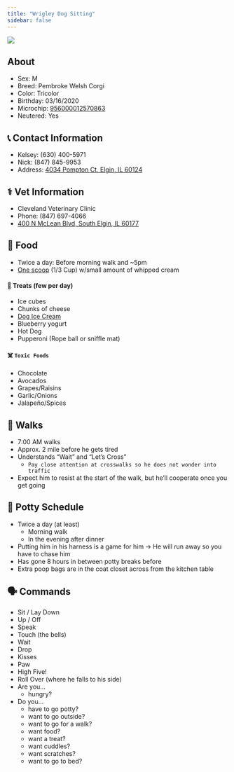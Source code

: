```yaml
---
title: "Wrigley Dog Sitting"
sidebar: false
---
```

![](images/wrigley.jpg)

## About

-   Sex: M
-   Breed: Pembroke Welsh Corgi
-   Color: Tricolor
-   Birthday: 03/16/2020
-   Microchip: [956000012570863](https://www.akcreunite.org/cares-pub/customer/priv/customerHome.car)
-   Neutered: Yes

## 📞 Contact Information

-   Kelsey: (630) 400-5971
-   Nick: (847) 845-9953
-   Address: [4034 Pompton Ct, Elgin, IL 60124](https://maps.app.goo.gl/5VYxGpGpBmkbqJg28 "https://maps.app.goo.gl/5VYxGpGpBmkbqJg28")

## ⚕️ Vet Information

-   Cleveland Veterinary Clinic
-   Phone: (847) 697-4066
-   [400 N McLean Blvd, South Elgin, IL 60177](https://maps.app.goo.gl/DG5Bo5rwDdZ9KmDR9 "https://maps.app.goo.gl/DG5Bo5rwDdZ9KmDR9")

## 🍗 Food

-   Twice a day: Before morning walk and \~5pm
-   [One scoop](https://image.chewy.com/is/image/catalog/91981_MAIN._AC_SL600_V1657661113_.jpg) (1/3 Cup) w/small amount of whipped cream

#### 🍎 Treats (few per day)

-   Ice cubes
-   Chunks of cheese
-   [Dog Ice Cream](https://i5.walmartimages.com/seo/Dogsters-Nutly-Cheese-Flavor-Ice-Cream-Style-Treats-for-Dogs-14-oz-4-Cups-Frozen_9c188380-ac86-4002-a6c5-28e6c3eced35.8d8638f012254f5a9da6ad3a07584ddd.png?odnHeight=768&odnWidth=768&odnBg=FFFFFF)
-   Blueberry yogurt
-   Hot Dog
-   Pupperoni (Rope ball or sniffle mat)

#### ☠️ `Toxic Foods`

-   Chocolate
-   Avocados
-   Grapes/Raisins
-   Garlic/Onions
-   Jalapeño/Spices

## 🦮 Walks

-   7:00 AM walks
-   Approx. 2 mile before he gets tired
-   Understands “Wait” and “Let’s Cross”
    -   `Pay close attention at crosswalks so he does not wonder into traffic`
-   Expect him to resist at the start of the walk, but he’ll cooperate once you get going

## 🧻 Potty Schedule

-   Twice a day (at least)
    -   Morning walk
    -   In the evening after dinner
-   Putting him in his harness is a game for him → He will run away so you have to chase him
-   Has gone 8 hours in between potty breaks before
-   Extra poop bags are in the coat closet across from the kitchen table

<!-- ## 📝 Notes -->

<!-- -   When he wants something, he will touch the bells. We will typically run through a series of questions (listed above) until he reacts (huffs/twitches) to one of our questions. -->

<!-- -   It is not unlike him to hide under Kelsey’s desk or under the bar seating all day. -->

## 🗣️ Commands

-   Sit / Lay Down
-   Up / Off
-   Speak
-   Touch (the bells)
-   Wait
-   Drop
-   Kisses
-   Paw
-   High Five!
-   Roll Over (where he falls to his side)
-   Are you…
    -   hungry?
-   Do you…
    -   have to go potty?
    -   want to go outside?
    -   want to go for a walk?
    -   want food?
    -   want a treat?
    -   want cuddles?
    -   want scratches?
    -   want to go to bed?
